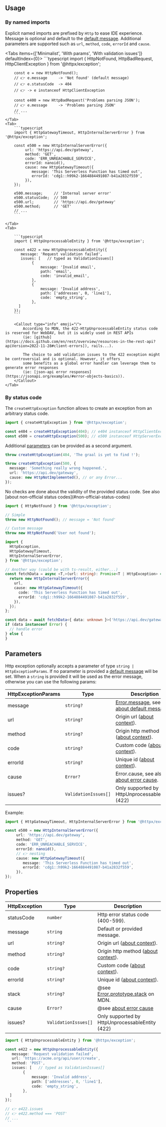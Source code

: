 


## Usage

### By named imports

Explicit named imports are prefixed by `Http` to ease
IDE experience. Message is optional and default to the [default message](#about-default-message). Additional
parameters are supported such as `url`, `method`, `code`, `errorId` and `cause`.

<Tabs items={['Minimalist', 'With params', 'With validation issues']} defaultIndex={0}>
    <Tab>
        ```typescript
        import { HttpNotFound, HttpBadRequest, HttpClientException } from '@httpx/exception';

        const e = new HttpNotFound();
        // 👉 e.message     -> 'Not found' (default message)
        // 👉 e.statusCode  -> 404
        // 👉 -> e instanceof HttpClientException

        const e400 = new HttpBadRequest('Problems parsing JSON');
        // 👉 e.message     -> 'Problems parsing JSON'
        // ...
        ```
    </Tab>
    <Tab>
        ```typescript
        import { HttpGatewayTimeout, HttpInternalServerError } from '@httpx/exception';

        const e500 = new HttpInternalServerError({
             url: 'https://api.dev/gateway',
             method: 'GET',
             code: 'ERR_UNREACHABLE_SERVICE',
             errorId: nanoid(),
             cause: new HttpGatewayTimeout({
                message: 'This Serverless Function has timed out',
                errorId: 'cdg1::h99k2-1664884491087-b41a2832f559',
             }),
        });

        e500.message;     // 'Internal server error'
        e500.statusCode;  // 500
        e500.url;         // 'https://api.dev/gateway'
        e500.method;      // 'GET'
        // ...
        ```

    </Tab>
    <Tab>

        ```typescript
        import { HttpUnprocessableEntity } from '@httpx/exception';

        const e422 = new HttpUnprocessableEntity({
           message: 'Request validation failed',
           issues: [   // typed as ValidationIssues[]
                {
                    message: 'Invalid email',
                    path: 'email',
                    code: 'invalid_email',
                },
                {
                    message: 'Invalid address',
                    path: ['addresses', 0, 'line1'],
                    code: 'empty_string',
                },
          ]
        });
        ```

        <Callout type="info" emoji="ℹ️">
            According to MDN, the 422-HttpUnprocessableEntity status code is reserved for WebDAV, but it is widely used in REST APIs
            (ie: [github](https://docs.github.com/en/rest/overview/resources-in-the-rest-api?apiVersion=2022-11-28#client-errors]), rails...).

            The choice to add validation issues to the 422 exception might be controversial and is optional. However, it offers
            some benefits as a global error handler can leverage them to generate error responses
            (ie: [json-api error responses](https://jsonapi.org/examples/#error-objects-basics)).
        </Callout>
    </Tab>

</Tabs>

### By status code

The `createHttpException` function allows to create an exception from an
arbitrary status code.

```typescript
import { createHttpException } from '@httpx/exception';

const e404 = createHttpException(404); // e404 instanceof HttpClientException
const e500 = createHttpException(500); // e500 instanceof HttpServerException
```

Additional [parameters](#httpexception-parameters) can be provided as a second argument.

```typescript
throw createHttpException(404, 'The graal is yet to find !');

throw createHttpException(500, {
  message: 'Something really wrong happened.',
  url: 'https://api.dev/gateway',
  cause: new HttpNotImplemented(), // or any Error...
});
```

<Callout type="warning">
    No checks are done about the validity of the provided status code. See also
    [about non-official status codes](#non-official-status-codes)
</Callout>


```typescript
import { HttpNotFound } from '@httpx/exception';

// Simple
throw new HttpNotFound(); // message = 'Not found'

// Custom message
throw new HttpNotFound('User not found');

import {
  HttpException,
  HttpGatewayTimeout,
  HttpInternalServerError,
} from '@httpx/exception';

// Another way (could be with ts-result, either...)
const fetchData = async <T,>(url: string): Promise<T | HttpException> => {
  return new HttpInternalServerError({
    url,
    cause: new HttpGatewayTimeout({
      code: 'This Serverless Function has timed out',
      errorId: 'cdg1::h99k2-1664884491087-b41a2832f559',
    }),
  });
};

const data = await fetchData<{ data: unknown }>('https://api.dev/gateway');
if (data instanceof Error) {
  // handle error
} else {
}
```

## Parameters

Http exception optionally accepts a parameter of type `string | HttpExceptionParams`. If no parameter
is provided a [default message](#about-default-message) will be set.
When a `string` is provided it will be used as the error message, otherwise you can use the following params:

| HttpExceptionParams | Type      | Description                                                                                                                                                           |
| ------------------- | --------- | --------------------------------------------------------------------------------------------------------------------------------------------------------------------- |
| message             | `string?` | [Error.message](https://developer.mozilla.org/en-US/docs/Web/JavaScript/Reference/Global_Objects/Error/message), see [about default message](#about-default-message). |
| url                 | `string?` | Origin url ([about context](#about-context)).                                                                                                                         |
| method              | `string?` | Origin http method ([about context](#about-context)).                                                                                                                 |
| code                | `string?` | Custom code ([about context](#about-context)).                                                                                                                        |
| errorId             | `string?`  | Unique id ([about context](#about-context)).                                                                                                                          |
| cause               | `Error?`   | Error.cause, see also [about error cause](#about-errorcause).                                                                                                         |
| issues?             | `ValidationIssues[]` | Only supported by HttpUnprocessableEntity (422)                                                                                    |

Example:

```typescript
import { HttpGatewayTimeout, HttpInternalServerError } from '@httpx/exception';

const e500 = new HttpInternalServerError({
     url: 'https://api.dev/gateway',
     method: 'GET',
     code: 'ERR_UNREACHABLE_SERVICE',
     errorId: nanoid(),
     // 👉 nesting
     cause: new HttpGatewayTimeout({
        message: 'This Serverless Function has timed out',
        errorId: 'cdg1::h99k2-1664884491087-b41a2832f559',
     }),
});
```


## Properties

| HttpException | Type                 | Description                                                                                                                        |
| ------------- | -------------------- | ---------------------------------------------------------------------------------------------------------------------------------- |
| statusCode    | `number`             | Http error status code (400-599).                                                                                                  |
| message       | `string`             | Default or provided message.                                                                                                       |
| url           | `string?`            | Origin url ([about context](#about-context)).                                                                                      |
| method        | `string?`            | Origin http method ([about context](#about-context)).                                                                              |
| code          | `string?`            | Custom code ([about context](#about-context)).                                                                                     |
| errorId       | `string?`            | Unique id ([about context](#about-context)).                                                                                       |
| stack         | `string?`            | @see [Error.prototype.stack](https://developer.mozilla.org/en-US/docs/Web/JavaScript/Reference/Global_Objects/Error/Stack) on MDN. |
| cause         | `Error?`             | @see [about error cause](#about-errorcause)                                                                                        |
| issues?       | `ValidationIssues[]` | Only supported by HttpUnprocessableEntity (422)                                                                                    |


```typescript
import { HttpUnprocessableEntity } from '@httpx/exception';

const e422 = new HttpUnprocessableEntity({
   message: 'Request validation failed',
   url: 'https://acme.org/api/user/create',
   method: 'POST',
   issues: [   // typed as ValidationIssues[]
        {
            message: 'Invalid address',
            path: ['addresses', 0, 'line1'],
            code: 'empty_string',
        },
  ]
});

// 👉 e422.issues
// 👉 e422.method === 'POST'
// ...
 ``